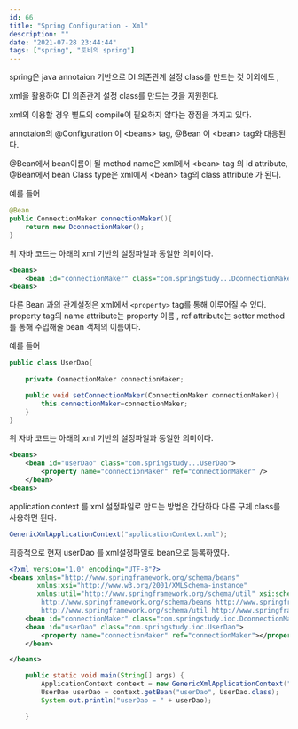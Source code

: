 ```yaml
---
id: 66
title: "Spring Configuration - Xml"
description: ""
date: "2021-07-28 23:44:44"
tags: ["spring", "토비의 spring"]
---
```

spring은 java annotaion 기반으로 DI 의존관계 설정 class를 만드는 것 이외에도 , 

xml을 활용하여 DI 의존관계 설정 class를 만드는 것을 지원한다.

xml의 이용할 경우  별도의 compile이 필요하지 않다는 장점을 가지고 있다.

annotaion의 @Configuration 이 \<beans> tag, @Bean 이 \<bean> tag와 대응된다. 


@Bean에서 bean이름이 될 method name은 xml에서 \<bean> tag 의 id attribute,
@Bean에서 bean Class type은 xml에서 \<bean> tag의 class attribute 가 된다. 

예를 들어 
```java
@Bean 
public ConnectionMaker connectionMaker(){
    return new DconnectionMaker();
}
```
위 자바 코드는 아래의 xml 기반의 설정파일과 동일한 의미이다. 
```xml
<beans>
    <bean id="connectionMaker" class="com.springstudy...DconnectionMaker">
<beans>
```

다른 Bean 과의 관계설정은 xml에서 `<property>` tag를 통해 이루어질 수 있다. property tag의 name attribute는 property 이름  , ref attribute는 setter method를 통해 주입해줄 bean 객체의 이름이다.

예를 들어 
```java
public class UserDao{
    
    private ConnectionMaker connectionMaker;

    public void setConnectionMaker(ConnectionMaker connectionMaker){
        this.connectionMaker=connectionMaker;
    }
}
```
위 자바 코드는 아래의 xml 기반의 설정파일과 동일한 의미이다. 
```xml
<beans>
    <bean id="userDao" class="com.springstudy...UserDao">
        <property name="connectionMaker" ref="connectionMaker" />
    </bean>
<beans>
```
application context 를 xml 설정파일로 만드는 방법은 간단하다 다른 구체 class를 사용하면 된다.

```java
GenericXmlApplicationContext("applicationContext.xml");
```

최종적으로 현재 userDao 를 xml설정파일로 bean으로 등록하였다.
```xml
<?xml version="1.0" encoding="UTF-8"?>
<beans xmlns="http://www.springframework.org/schema/beans"
       xmlns:xsi="http://www.w3.org/2001/XMLSchema-instance"
       xmlns:util="http://www.springframework.org/schema/util" xsi:schemaLocation="
        http://www.springframework.org/schema/beans http://www.springframework.org/schema/beans/spring-beans.xsd
        http://www.springframework.org/schema/util http://www.springframework.org/schema/util/spring-util.xsd">
    <bean id="connectionMaker" class="com.springstudy.ioc.DconnectionMaker"></bean>
    <bean id="userDao" class="com.springstudy.ioc.UserDao">
        <property name="connectionMaker" ref="connectionMaker"></property>
    </bean>

</beans>
```

```java
    public static void main(String[] args) {
        ApplicationContext context = new GenericXmlApplicationContext("applicationContext.xml");
        UserDao userDao = context.getBean("userDao", UserDao.class);
        System.out.println("userDao = " + userDao);

    }
```
